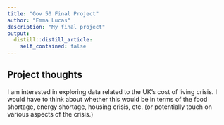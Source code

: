 ```yaml
---
title: "Gov 50 Final Project"
author: "Emma Lucas"
description: "My final project"
output:
  distill::distill_article:
    self_contained: false
---
```




## Project thoughts

I am interested in exploring data related to the UK's cost of living crisis. I would have to think about whether this would be in terms of the food shortage, energy shortage, housing crisis, etc. (or potentially touch on various aspects of the crisis.)